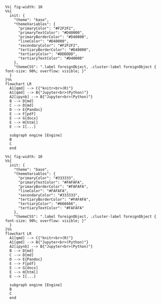 ::: {.content-visible when-profile="rlille"}

```mermaid
%%| fig-width: 10
%%{
  init: {
    "theme": "base",
    "themeVariables": {
      "primaryColor": "#F2F2F2",
      "primaryTextColor": "#D40000",
      "primaryBorderColor": "#D40000",
      "lineColor": "#D40000",
      "secondaryColor": "#F2F2F2",
      "tertiaryBorderColor": "#D40000",
      "tertiaryColor": "#DDDDDD",
      "tertiaryTextColor": "#D40000"
    },
    "themeCSS": ".label foreignObject, .cluster-label foreignObject { font-size: 90%; overflow: visible; }"
  }
}%%
flowchart LR
  A1[qmd] --> C{"knitr<br>(R)"}
  A1[qmd] --> B{"Jupyter<br>(Python)"}
  A2[ipynb] --> B{"Jupyter<br>(Python)"}
  B --> D[md]
  C --> D[md]
  D --> E{Pandoc}
  E --> F[pdf]
  E --> G[docx]
  E --> H[html]
  E --> I[...]

  subgraph engine [Engine]
  B
  C
  end

```

:::

::: {.content-visible when-profile="coeos"}

```mermaid
%%| fig-width: 10
%%{
  init: {
    "theme": "base",
    "themeVariables": {
      "primaryColor": "#333333",
      "primaryTextColor": "#FAFAFA",
      "primaryBorderColor": "#FAFAFA",
      "lineColor": "#FAFAFA",
      "secondaryColor": "#333333",
      "tertiaryBorderColor": "#FAFAFA",
      "tertiaryColor": "#666666",
      "tertiaryTextColor": "#FAFAFA"
    },
    "themeCSS": ".label foreignObject, .cluster-label foreignObject { font-size: 90%; overflow: visible; }"
  }
}%%
flowchart LR
  A1[qmd] --> C{"knitr<br>(R)"}
  A1[qmd] --> B{"Jupyter<br>(Python)"}
  A2[ipynb] --> B{"Jupyter<br>(Python)"}
  B --> D[md]
  C --> D[md]
  D --> E{Pandoc}
  E --> F[pdf]
  E --> G[docx]
  E --> H[html]
  E --> I[...]

  subgraph engine [Engine]
  B
  C
  end
```

:::
